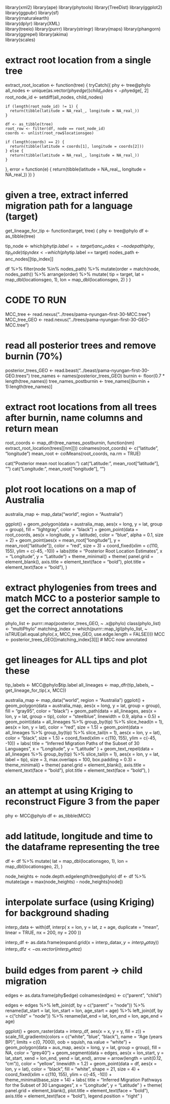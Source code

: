 library(xml2)
library(ape)
library(phytools)
library(TreeDist)
library(ggplot2)
library(ggpubr)
library(sf)             
library(rnaturalearth)  
library(dplyr) 
library(XML)  
library(treeio)
library(purrr)
library(stringr)
library(maps)
library(phangorn)
library(ggrepel)
library(akima)    
library(scales)  

# extract root location from a single tree
extract_root_location <- function(tree) {
  tryCatch({
    phy <- tree@phylo
    all_nodes <- unique(as.vector(phy$edge))
    child_nodes <- phy$edge[, 2]
    root_node_id <- setdiff(all_nodes, child_nodes)
    
    if (length(root_node_id) != 1) {
      return(tibble(latitude = NA_real_, longitude = NA_real_))
    }
    
    df <- as_tibble(tree)
    root_row <- filter(df, node == root_node_id)
    coords <- unlist(root_row$locationsgeo)
    
    if (length(coords) == 2) {
      return(tibble(latitude = coords[1], longitude = coords[2]))
    } else {
      return(tibble(latitude = NA_real_, longitude = NA_real_))
    }
  }, error = function(e) {
    return(tibble(latitude = NA_real_, longitude = NA_real_))
  })
}

# given a tree, extract inferred migration path for a language (target)
get_lineage_for_tip <- function(target, tree) {
  phy <- tree@phylo
  df <- as_tibble(tree)
  
  tip_node <- which(phy$tip.label == target)
  anc_nodes <- nodepath(phy, tip_node)
  tip_index <- which(phy$tip.label == target)
  nodes_path <- anc_nodes[[tip_index]]
  
  df %>%
    filter(node %in% nodes_path) %>%
    mutate(order = match(node, nodes_path)) %>%
    arrange(order) %>%
    mutate(
      tip = target,
      lat = map_dbl(locationsgeo, 1),
      lon = map_dbl(locationsgeo, 2)
    )
}

# CODE TO RUN
MCC_tree <- read.nexus("../trees/pama-nyungan-first-30-MCC.tree")
MCC_tree_GEO <- read.nexus("../trees/pama-nyungan-first-30-GEO-MCC.tree")

# read all posterior trees and remove burnin (70%)
posterior_trees_GEO <- read.beast("../beast/pama-nyungan-first-30-GEO.trees")
tree_names <- names(posterior_trees_GEO)
burnin <- floor(0.7 * length(tree_names))
tree_names_postburnin <- tree_names[(burnin + 1):length(tree_names)]

# extract root locations from all trees after burnin, name columns and return mean
root_coords <- map_dfr(tree_names_postburnin, function(nm) extract_root_location(trees[[nm]]))
colnames(root_coords) <- c("latitude", "longitude")
mean_root <- colMeans(root_coords, na.rm = TRUE)

cat("Posterior mean root location:\n")
cat("Latitude: ", mean_root["latitude"], "\n")
cat("Longitude:", mean_root["longitude"], "\n")

# plot root locations on a map of Australia
australia_map <- map_data("world", region = "Australia")

ggplot() +
  geom_polygon(data = australia_map, aes(x = long, y = lat, group = group),
               fill = "lightgray", color = "black") +
  geom_point(data = root_coords, aes(x = longitude, y = latitude),
             color = "blue", alpha = 0.1, size = 2) +
  geom_point(aes(x = mean_root["longitude"], y = mean_root["latitude"]),
             color = "red", size = 3) +
  coord_fixed(xlim = c(110, 155), ylim = c(-45, -10)) +
  labs(title = "Posterior Root Location Estimates",
       x = "Longitude", y = "Latitude") +
  theme_minimal() + 
  theme(
    panel.grid = element_blank(),
    axis.title = element_text(face = "bold"),
    plot.title = element_text(face = "bold"),
  )


# extract phylogenies from trees and match MCC to a posterior sample to get the correct annotations
phylo_list <- purrr::map(posterior_trees_GEO, ~ .x@phylo)
class(phylo_list) <- "multiPhylo"
matching_index <- which(purrr::map_lgl(phylo_list, ~ isTRUE(all.equal.phylo(.x, MCC_tree_GEO, use.edge.length = FALSE))))
MCC <- posterior_trees_GEO[[matching_index[3]]]  # MCC now annotated

# get lineages for ALL tips and plot these
tip_labels <- MCC@phylo$tip.label
all_lineages <- map_dfr(tip_labels, ~ get_lineage_for_tip(.x, MCC))

australia_map <- map_data("world", region = "Australia")
ggplot() +
  geom_polygon(data = australia_map, aes(x = long, y = lat, group = group),
               fill = "gray95", color = "black") +
  geom_path(data = all_lineages, aes(x = lon, y = lat, group = tip),
            color = "steelblue", linewidth = 0.9, alpha = 0.5) +
  geom_point(data = all_lineages %>% group_by(tip) %>% slice_head(n = 1),
             aes(x = lon, y = lat), color = "red", size = 1.5) +
  geom_point(data = all_lineages %>% group_by(tip) %>% slice_tail(n = 1),
             aes(x = lon, y = lat), color = "black", size = 1.5) +
  coord_fixed(xlim = c(110, 155), ylim = c(-45, -10)) +
  labs(
    title = "Inferred Migration Paths of the Subset of 30 Languages",
    x = "Longitude", y = "Latitude"
  ) +
  geom_text_repel(data = all_lineages %>% group_by(tip) %>% slice_tail(n = 1),
                  aes(x = lon, y = lat, label = tip),
                  size = 3, max.overlaps = 100, box.padding = 0.3) +
  theme_minimal() + 
  theme(
    panel.grid = element_blank(),
    axis.title = element_text(face = "bold"),
    plot.title = element_text(face = "bold"),
  )

# an attempt at using Kriging to reconstruct Figure 3 from the paper
phy <- MCC@phylo
df <- as_tibble(MCC)

# add latitude, longitude and time to the dataframe representing the tree
df <- df %>%
  mutate(
    lat = map_dbl(locationsgeo, 1),
    lon = map_dbl(locationsgeo, 2),
  )

node_heights <- node.depth.edgelength(tree@phylo)
df <- df %>%
  mutate(age = max(node_heights) - node_heights[node])

# interpolate surface (using Kriging) for background shading
interp_data <- with(df, interp(
  x = lon, y = lat, z = age,
  duplicate = "mean", linear = TRUE,
  nx = 200, ny = 200
))

interp_df <- as.data.frame(expand.grid(x = interp_data$x, y = interp_data$y))
interp_df$z <- as.vector(interp_data$z)

# build edges from parent -> child migration
edges <- as.data.frame(phy$edge)
colnames(edges) <- c("parent", "child")

edges <- edges %>%
  left_join(df, by = c("parent" = "node")) %>%
  rename(lat_start = lat, lon_start = lon, age_start = age) %>%
  left_join(df, by = c("child" = "node")) %>%
  rename(lat_end = lat, lon_end = lon, age_end = age)

ggplot() +
  geom_raster(data = interp_df, aes(x = x, y = y, fill = z)) +
  scale_fill_gradientn(colors = c("white", "blue", "black"),
                       name = "Age (years BP)",
                       limits = c(0, 7000),
                       oob = squish,
                       na.value = "white") +
  geom_polygon(data = aus_map, aes(x = long, y = lat, group = group),
               fill = NA, color = "grey40") +
  geom_segment(data = edges,
               aes(x = lon_start, y = lat_start, xend = lon_end, yend = lat_end),
               arrow = arrow(length = unit(0.12, "cm")),
               color = "yellow", linewidth = 1.2) +
  geom_point(data = df, aes(x = lon, y = lat), color = "black", fill = "white", shape = 21, size = 4) +
  coord_fixed(xlim = c(110, 155), ylim = c(-45, -10)) +
  theme_minimal(base_size = 14) +
  labs(
    title = "Inferred Migration Pathways for the Subset of 30 Languages ",
    x = "Longitude", y = "Latitude"
  ) +
  theme(
    panel.grid = element_blank(),
    plot.title = element_text(face = "bold"),
    axis.title = element_text(face = "bold"),
    legend.position = "right"
  )





